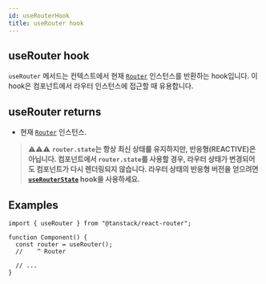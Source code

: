 ```yaml
---
id: useRouterHook
title: useRouter hook
---
```


## useRouter hook

`useRouter` 메서드는 컨텍스트에서 현재 [`Router`](./RouterType.md) 인스턴스를 반환하는 hook입니다. 이 hook은 컴포넌트에서 라우터 인스턴스에 접근할 때 유용합니다.

## useRouter returns

- 현재 [`Router`](./RouterType.md) 인스턴스.

> ⚠️⚠️⚠️ **`router.state`는 항상 최신 상태를 유지하지만, 반응형(REACTIVE)은 아닙니다. 컴포넌트에서 `router.state`를 사용할 경우, 라우터 상태가 변경되어도 컴포넌트가 다시 렌더링되지 않습니다. 라우터 상태의 반응형 버전을 얻으려면 [`useRouterState`](./useRouterStateHook.md) hook을 사용하세요.**

## Examples

```tsx
import { useRouter } from "@tanstack/react-router";

function Component() {
  const router = useRouter();
  //    ^ Router

  // ...
}
```

